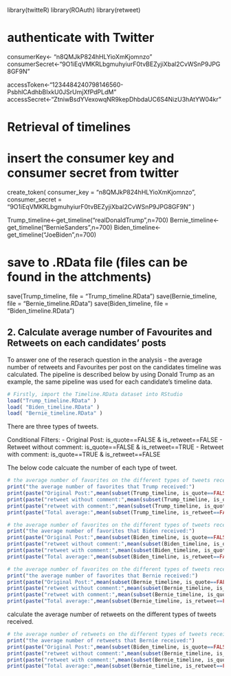 library(twitteR)
library(ROAuth)
library(retweet)

# authenticate with Twitter

consumerKey<-	"n8QMJkP824hHLYioXmKjomnzo"
consumerSecret<-"9O1iEqVMKRLbgmuhyiurF0tvBEZyjiXbal2CvWSnP9JPG8GF9N"

accessToken<-"1234484240798146560-PsbhlCAdhbBIxkU0JSrUmjXfPdPLdM"
accessSecret<-"ZtniwBsdYVexowqNR9kepDhbdaUC6S4NizU3hAtYW04kr"

# Retrieval of timelines

# insert the consumer key and consumer secret from twitter
create_token(
  consumer_key = "n8QMJkP824hHLYioXmKjomnzo",
  consumer_secret = "9O1iEqVMKRLbgmuhyiurF0tvBEZyjiXbal2CvWSnP9JPG8GF9N"
)

Trump_timeline<-get_timeline("realDonaldTrump",n=700)
Bernie_timeline<-get_timeline("BernieSanders",n=700)
Biden_timeline<-get_timeline("JoeBiden",n=700)


# save to .RData file (files can be found in the attchments)
save(Trump_timeline, file = "Trump_timeline.RData")
save(Bernie_timeline, file = "Bernie_timeline.RData")
save(Biden_timeline, file = "Biden_timeline.RData")



## 2. Calculate average number of Favourites and Retweets on each candidates' posts
To answer one of the reserach question in the analysis - the average number of retweets and Favourites per post on the candidates timeline was calculated. The pipeline is described below by using Donald Trump as an example, the same pipeline was used for each candidate's timeline data.

```{r}
# Firstly, import the Timeline.RData dataset into RStudio
load("Trump_timeline.RData" )
load( "Biden_timeline.RData" )
load( "Bernie_timeline.RData" )

```

There are three types of tweets.

Conditional Filters:
 - Original Post:             is_quote==FALSE & is_retweet==FALSE
 - Retweet without comment:   is_quote==FALSE & is_retweet==TRUE
 - Retweet with comment:      is_quote==TRUE & is_retweet==FALSE

The below code calcuate the number of each type of tweet.
```{r, eval=FALSE}
# the average number of favorites on the different types of tweets received
print("the average number of favorites that Trump received:")
print(paste("Original Post:",mean(subset(Trump_timeline, is_quote==FALSE & is_retweet==FALSE)$favorite_count)))
print(paste("retweet without comment:",mean(subset(Trump_timeline, is_quote==FALSE & is_retweet==TRUE)$favorite_count)))
print(paste("retweet with comment:",mean(subset(Trump_timeline, is_quote==TRUE & is_retweet==FALSE)$favorite_count)))
print(paste("Total average:",mean(subset(Trump_timeline, is_retweet==FALSE)$favorite_count)))

# the average number of favorites on the different types of tweets received
print("the average number of favorites that Biden received:")
print(paste("Original Post:",mean(subset(Biden_timeline, is_quote==FALSE & is_retweet==FALSE)$favorite_count)))
print(paste("retweet without comment:",mean(subset(Biden_timeline, is_quote==FALSE & is_retweet==TRUE)$favorite_count)))
print(paste("retweet with comment:",mean(subset(Biden_timeline, is_quote==TRUE & is_retweet==FALSE)$favorite_count)))
print(paste("Total average:",mean(subset(Biden_timeline, is_retweet==FALSE)$favorite_count)))

# the average number of favorites on the different types of tweets received
print("the average number of favorites that Bernie received:")
print(paste("Original Post:",mean(subset(Bernie_timeline, is_quote==FALSE & is_retweet==FALSE)$favorite_count)))
print(paste("retweet without comment:",mean(subset(Bernie_timeline, is_quote==FALSE & is_retweet==TRUE)$favorite_count)))
print(paste("retweet with comment:",mean(subset(Bernie_timeline, is_quote==TRUE & is_retweet==FALSE)$favorite_count)))
print(paste("Total average:",mean(subset(Bernie_timeline, is_retweet==FALSE)$favorite_count)))

```

calculate the average number of retweets on the different types of tweets received.
```{r,eval=FALSE}
# the average number of retweets on the different types of tweets received
print("the average number of retweets that Bernie received:")
print(paste("Original Post:",mean(subset(Biden_timeline, is_quote==FALSE & is_retweet==FALSE)$retweet_count)))
print(paste("retweet without comment:",mean(subset(Bernie_timeline, is_quote==FALSE & is_retweet==TRUE)$retweet_count)))
print(paste("retweet with comment:",mean(subset(Bernie_timeline, is_quote==TRUE & is_retweet==FALSE)$retweet_count)))
print(paste("Total average:",mean(subset(Bernie_timeline, is_retweet==FALSE)$retweet_count)))
```
